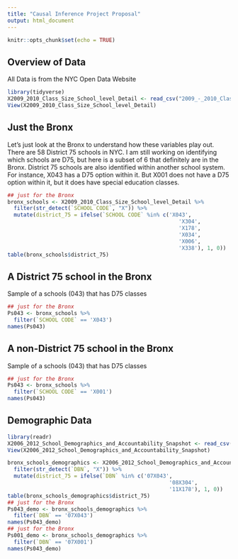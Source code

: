 ```yaml
---
title: "Causal Inference Project Proposal"
output: html_document
---
```


```r
knitr::opts_chunk$set(echo = TRUE)
```

## Overview of Data

All Data is from the NYC Open Data Website

```r
library(tidyverse)
X2009_2010_Class_Size_School_level_Detail <- read_csv("2009_-_2010_Class_Size_-_School-level_Detail.csv")
View(X2009_2010_Class_Size_School_level_Detail)
```

## Just the Bronx

Let's just look at the Bronx to understand how these variables play out.
There are 58 District 75 schools in NYC. I am still working on identifying which schools are D75, but here is a subset of 6 that definitely are in the Bronx. District 75 schools are also identified within another school system. For instance, X043 has a D75 option within it. But X001 does not have a D75 option within it, but it does have special education classes.

```r
## just for the Bronx
bronx_schools <- X2009_2010_Class_Size_School_level_Detail %>%
  filter(str_detect(`SCHOOL CODE`, "X")) %>%
  mutate(district_75 = ifelse(`SCHOOL CODE` %in% c('X043',
                                                      'X304',
                                                      'X178',
                                                      'X034',
                                                      'X006',
                                                      'X338'), 1, 0))
table(bronx_schools$district_75)
```



## A District 75 school in the Bronx

Sample of a schools (043) that has D75 classes

```r
## just for the Bronx
Ps043 <- bronx_schools %>%
  filter(`SCHOOL CODE` == 'X043')
names(Ps043)
```

## A non-District 75 school in the Bronx

Sample of a schools (043) that has D75 classes

```r
## just for the Bronx
Ps043 <- bronx_schools %>%
  filter(`SCHOOL CODE` == 'X001')
names(Ps043)
```


## Demographic Data

``` r

library(readr)
X2006_2012_School_Demographics_and_Accountability_Snapshot <- read_csv("2006_-_2012_School_Demographics_and_Accountability_Snapshot.csv")
View(X2006_2012_School_Demographics_and_Accountability_Snapshot)

bronx_schools_demographics <- X2006_2012_School_Demographics_and_Accountability_Snapshot %>%
  filter(str_detect(`DBN`, "X")) %>%
  mutate(district_75 = ifelse(`DBN` %in% c('07X043',
                                                   '08X304',
                                                   '11X178'), 1, 0))
table(bronx_schools_demographics$district_75)
## just for the Bronx
Ps043_demo <- bronx_schools_demographics %>%
  filter(`DBN` == '07X043')
names(Ps043_demo)
## just for the Bronx
Ps001_demo <- bronx_schools_demographics %>%
  filter(`DBN` == '07X001')
names(Ps043_demo)
```


